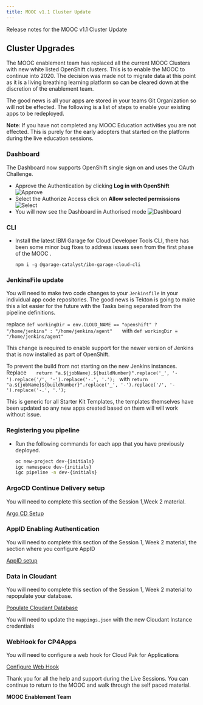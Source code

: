 ```yaml
---
title: MOOC v1.1 Cluster Update 
---
```


<PageDescription>

Release notes for the MOOC v1.1 Cluster Update

</PageDescription>


## Cluster Upgrades

The MOOC enablement team has replaced
 all the current MOOC
 Clusters with new white listed OpenShift clusters. This is to enable the
  MOOC to continue into 2020. The decision was made not to migrate
   data at this point as it is a living breathing learning platform so can be cleared down at the discretion of the enablement team.

The good news is all your apps are stored in your teams Git Organization so will not be effected. The following is a list of steps to enable your existing apps to be redeployed. 

<InlineNotification>

**Note**: If you have not completed any MOOC Education activities you are not
 effected. This is purely for the early adopters that started on the platform during the live education sessions.

</InlineNotification>

### Dashboard

The Dashboard now supports OpenShift single sign on and uses the OAuth
 Challenge.
 
 - Approve the Authentication by clicking **Log in with OpenShift**
    ![Approve](approve.png)
 - Select the Authorize Access click on **Allow selected permissions**
    ![Select](select.png)
 - You will now see the Dashboard in Authorised mode
    ![Dashboard](dashboard.png)
   
### CLI
 
-  Install the latest IBM Garage for Cloud Developer Tools CLI, there has been
 some minor bug fixes to address issues seen from the first phase of the MOOC
 .   
    ```$bash
    npm i -g @garage-catalyst/ibm-garage-cloud-cli
    ```

### JenkinsFile update

You will need to make two code changes to your `Jenkinsfile` in your
 individual app code repositories. The good news is Tekton is going to make
  this a lot easier for the future with the Tasks being separated from the
   pipeline definitions.

replace `def workingDir = env.CLOUD_NAME == "openshift" ? "/home/jenkins" : "/home/jenkins/agent"	` with `def workingDir = "/home/jenkins/agent"`

This change is required to enable support for the newer version of Jenkins that is now installed as part of OpenShift. 

To prevent the build from not starting on the new Jenkins instances. Replace
 `    return "a.${jobName}.${buildNumber}".replace('_', '-').replace('/', '-').replace('-.', '.');	` with     `return "a.${jobName}${buildNumber}".replace('_', '-').replace('/', '-').replace('-.', '.');`

This is generic for all Starter Kit Templates, the templates themselves have
 been updated so any new apps created based on them will will work without
  issue. 

### Registering you pipeline

- Run the following commands for each app that you have previously deployed. 
    ```bash
    oc new-project dev-{initials}
    igc namespace dev-{initials}
    igc pipeline -n dev-{initials}
    ```

### ArgoCD Continue Delivery setup 

You will need to complete this section of the Session 1,Week 2 material.

[Argo CD Setup](https://ibm-garage-cloud.github.io/ibm-garage-developer-guide/practical/inventory-part2#using-cd-to-deploy-to-test)

### AppID Enabling Authentication

You will need to complete this section of the Session 1, Week 2 material, the section where you configure AppID

[AppID setup](https://ibm-garage-cloud.github.io/ibm-garage-developer-guide/practical/inventory-part2#securing-the-solution-with-app-id)

### Data in Cloudant

You will need to complete this section of the Session 1, Week 2 material to
 repopulate your database.

[Populate Cloudant Database](https://ibm-garage-cloud.github.io/ibm-garage-developer-guide/practical/inventory-part2#add-a-cloudant-integration-to-your-backend-service)

You will need to update the `mappings.json` with the new Cloudant Instance
 credentials
 
 ### WebHook for CP4Apps
 
 You will need to configure a web hook for Cloud Pak for Applications 
 
 [Configure Web Hook](https://ibm-garage-cloud.github.io/ibm-garage-developer-guide/practical/cp4apps#connect-the-pipeline-to-git)

Thank you for all the help and support during the Live Sessions. You can
 continue to return to the MOOC and walk through the self paced material.
    
**MOOC Enablement Team**